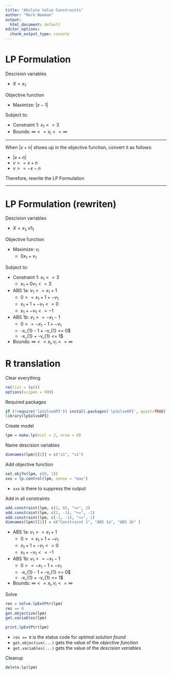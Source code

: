 ```yaml
---
title: "Abslute Value Constraints"
author: "Mark Newman"
output:
  html_document: default
editor_options: 
  chunk_output_type: console
---
```


# LP Formulation

Descision variables

* $X = x_{1}$

Objective function

* Maximize: $\lvert x-1 \rvert$
  
Subject to:

* Constraint 1: $x_{1} <= 3$
* Bounds: $\infty <= x_{i} <= \infty$

---------

When $\lvert x+n \rvert$ shows up in the objective function, convert it as follows:

* $\lvert x+n \rvert$
* $v >= x+n$
* $v >= -x-n$

Therefore, rewrite the LP Formulation

---------

# LP Formulation (rewriten)

Descision variables

* $X = x_{1}, v1_{1}$

Objective function

* Maximize: $v_{i}$
    * $0x_{1} + v_{1}$
  
Subject to:

* Constraint 1: $x_{1} <= 3$
    * $x_{1} + 0v_{1} <= 3$
* ABS 1a: $v_{1} >= x_{1}+1$
    * $0 >= x_{1} + 1 + -v_{1}$
    * $x_{1} + 1 + -v_{1} <= 0$
    * $x_{1} + -v_{1} <= -1$
* ABS 1b: $v_{1} >= -x_{1}-1$
    * $0 >= -x_{1} - 1 + -v_{1}$
    * -x_{1} - 1 + -v_{1} <= 0$
    * -x_{1} + -v_{1} <= 1$
* Bounds: $\infty <= x_{i}, v_{i} <= \infty$

# R translation

Clear everything
```r
rm(list = ls())
options(scipen = 999)
```

Required packages
```r
if (!require('lpSolveAPI')) install.packages('lpSolveAPI', quiet=TRUE)
library(lpSolveAPI)
```

Create model
```r
lpm = make.lp(ncol = 2, nrow = 0)
```

Name descision variables
```r
dimnames(lpm)[[2]] = c("x1", "v1")
```

Add objective function
```r
set.objfn(lpm, c(0, 1))
xxx = lp.control(lpm, sense = "max")
```

* `xxx` is there to suppress the output

Add in all constraints
```r
add.constraint(lpm, c(1, 0), "<=", 3)
add.constraint(lpm, c(1, -1), "<=", -1)
add.constraint(lpm, c(-1, -1), "<=", 1)
dimnames(lpm)[[1]] = c("Constraint 1", "ABS 1a", "ABS 1b" )
```

* ABS 1a: $v_{1} >= x_{1}+1$
    * $0 >= x_{1} + 1 + -v_{1}$
    * $x_{1} + 1 + -v_{1} <= 0$
    * $x_{1} + -v_{1} <= -1$
* ABS 1b: $v_{1} >= -x_{1}-1$
    * $0 >= -x_{1} - 1 + -v_{1}$
    * -x_{1} - 1 + -v_{1} <= 0$
    * -x_{1} + -v_{1} <= 1$
* Bounds: $\infty <= x_{i}, v_{i} <= \infty$

Solve
```r
res = solve.lpExtPtr(lpm)
res == 0
get.objective(lpm)
get.variables(lpm)

print.lpExtPtr(lpm)
```

* `res == 0` is the status code for _optimal solution found_
* `get.objective(...)` gets the value of the _objective function_
* `get.variables(...)` gets the value of the _descision variables_

Cleanup
```r
delete.lp(lpm)
```

